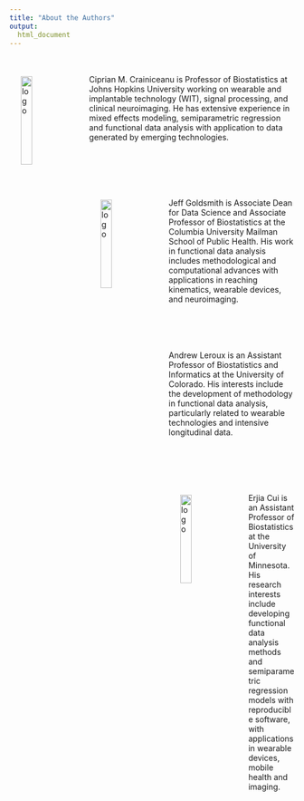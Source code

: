 ```yaml
---
title: "About the Authors"
output:
  html_document
---
```



<br><img src="images/crainiceanu.jpg" alt="logo" style="float:left; width:20%; padding:20px"><br>
Ciprian M. Crainiceanu is Professor of Biostatistics at Johns Hopkins University working on wearable and implantable technology (WIT), signal processing, and clinical neuroimaging. He has extensive experience in mixed effects modeling, semiparametric regression and functional data analysis with application to data generated by emerging technologies.

<br><br><br><br><img src="images/goldsmith.jpg" alt="logo" style="float:left; width:20%; padding:20px"><br>
Jeff Goldsmith is Associate Dean for Data Science and Associate Professor of Biostatistics at the Columbia University Mailman School of Public Health. His work in functional data analysis includes methodological and computational advances with applications in reaching kinematics, wearable devices, and neuroimaging.

<br><br><br><br>Andrew Leroux is an Assistant Professor of Biostatistics and Informatics at the University of Colorado. His interests include the development of methodology in functional data analysis, particularly related to wearable technologies and intensive longitudinal data. 

<br><br><br><br><img src="images/cui.jpg" alt="logo" style="float:left; width:20%; padding:20px"><br>
Erjia Cui is an Assistant Professor of Biostatistics at the University of Minnesota. His research interests include developing functional data analysis methods and semiparametric regression models with reproducible software, with applications in wearable devices, mobile health and imaging.
